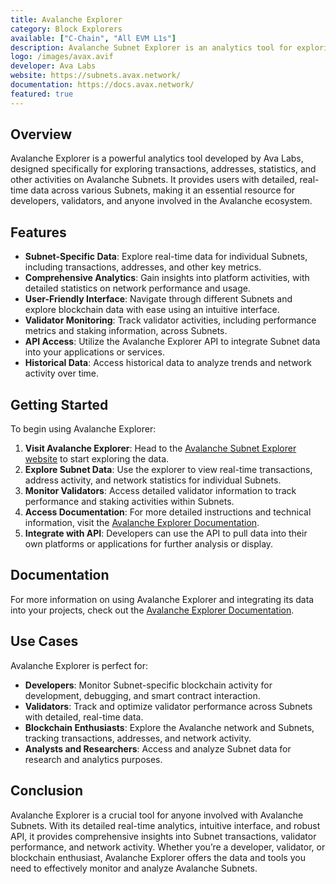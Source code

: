 ```yaml
---
title: Avalanche Explorer
category: Block Explorers
available: ["C-Chain", "All EVM L1s"]
description: Avalanche Subnet Explorer is an analytics tool for exploring Subnet transactions, addresses, statistics, and other platform activities.
logo: /images/avax.avif
developer: Ava Labs
website: https://subnets.avax.network/
documentation: https://docs.avax.network/
featured: true
---
```


## Overview

Avalanche Explorer is a powerful analytics tool developed by Ava Labs, designed specifically for exploring transactions, addresses, statistics, and other activities on Avalanche Subnets. It provides users with detailed, real-time data across various Subnets, making it an essential resource for developers, validators, and anyone involved in the Avalanche ecosystem.

## Features

- **Subnet-Specific Data**: Explore real-time data for individual Subnets, including transactions, addresses, and other key metrics.
- **Comprehensive Analytics**: Gain insights into platform activities, with detailed statistics on network performance and usage.
- **User-Friendly Interface**: Navigate through different Subnets and explore blockchain data with ease using an intuitive interface.
- **Validator Monitoring**: Track validator activities, including performance metrics and staking information, across Subnets.
- **API Access**: Utilize the Avalanche Explorer API to integrate Subnet data into your applications or services.
- **Historical Data**: Access historical data to analyze trends and network activity over time.

## Getting Started

To begin using Avalanche Explorer:

1. **Visit Avalanche Explorer**: Head to the [Avalanche Subnet Explorer website](https://subnets.avax.network/) to start exploring the data.
2. **Explore Subnet Data**: Use the explorer to view real-time transactions, address activity, and network statistics for individual Subnets.
3. **Monitor Validators**: Access detailed validator information to track performance and staking activities within Subnets.
4. **Access Documentation**: For more detailed instructions and technical information, visit the [Avalanche Explorer Documentation](https://docs.avax.network/).
5. **Integrate with API**: Developers can use the API to pull data into their own platforms or applications for further analysis or display.

## Documentation

For more information on using Avalanche Explorer and integrating its data into your projects, check out the [Avalanche Explorer Documentation](https://docs.avax.network/).

## Use Cases

Avalanche Explorer is perfect for:

- **Developers**: Monitor Subnet-specific blockchain activity for development, debugging, and smart contract interaction.
- **Validators**: Track and optimize validator performance across Subnets with detailed, real-time data.
- **Blockchain Enthusiasts**: Explore the Avalanche network and Subnets, tracking transactions, addresses, and network activity.
- **Analysts and Researchers**: Access and analyze Subnet data for research and analytics purposes.

## Conclusion

Avalanche Explorer is a crucial tool for anyone involved with Avalanche Subnets. With its detailed real-time analytics, intuitive interface, and robust API, it provides comprehensive insights into Subnet transactions, validator performance, and network activity. Whether you’re a developer, validator, or blockchain enthusiast, Avalanche Explorer offers the data and tools you need to effectively monitor and analyze Avalanche Subnets.

